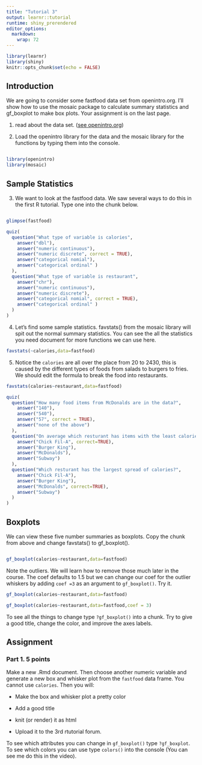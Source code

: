```yaml
---
title: "Tutorial 3"
output: learnr::tutorial
runtime: shiny_prerendered
editor_options: 
  markdown: 
    wrap: 72
---
```


```r
library(learnr)
library(shiny)
knitr::opts_chunk$set(echo = FALSE)
```

## Introduction

We are going to consider some fastfood data set from openintro.org. I'll
show how to use the mosaic package to calculate summary statistics and
gf_boxplot to make box plots. Your assignment is on the last page.

1.  read about the data set. ([see
    openintro.org](https://www.openintro.org/data/index.php?data=fastfood))

2.  Load the openintro library for the data and the mosaic library for
    the functions by typing them into the console.

```r

```

```r
library(openintro)
library(mosaic)
```

## Sample Statistics

3.  We want to look at the fastfood data. We saw several ways to do this
    in the first R tutorial. Type one into the chunk below.

```r

```

```r
glimpse(fastfood)
```

```r
quiz(
  question("What type of variable is calories",
    answer("dbl"),
    answer("numeric continuous"),
    answer("numeric discrete", correct = TRUE),
    answer("categorical nomial"),
    answer("categorical ordinal" )
  ),
  question("What type of variable is restaurant",
    answer("chr"),
    answer("numeric continuous"),
    answer("numeric discrete"),
    answer("categorical nomial", correct = TRUE),
    answer("categorical ordinal" )
  )
)
```

4.  Let's find some sample statistics. favstats() from the mosaic
    library will spit out the normal summary statistics. You can see the
    all the statistics you need document for more functions we can use
    here.

```r
favstats(~calories,data=fastfood)
```

5.  Notice the `calories` are all over the place from 20 to 2430, this
    is caused by the different types of foods from salads to burgers to
    fries. We should edit the formula to break the food into
    restaurants.

```r
favstats(calories~restaurant,data=fastfood)
```

```r
quiz(
  question("How many food items from McDonalds are in the data?",
    answer("140"),
    answer("540"),
    answer("57", correct = TRUE),
    answer("none of the above")
  ),
  question("On average which resturant has items with the least calories",
    answer("Chick Fil-A", correct=TRUE),
    answer("Burger King"),
    answer("McDonalds"),
    answer("Subway")
  ),
  question("Which resturant has the largest spread of calories?",
    answer("Chick Fil-A"),
    answer("Burger King"),
    answer("McDonalds", correct=TRUE),
    answer("Subway")
  )
)
```

## Boxplots

We can view these five number summaries as boxplots. Copy the chunk from
above and change favstats() to gf_boxplot().

```r

```

```r
gf_boxplot(calories~restaurant,data=fastfood)
```

Note the outliers. We will learn how to remove those much later in the
course. The coef defaults to 1.5 but we can change our coef for the
outlier whiskers by adding `coef =3` as an argument to `gf_boxplot()`.
Try it.

```r
gf_boxplot(calories~restaurant,data=fastfood)

```

```r
gf_boxplot(calories~restaurant,data=fastfood,coef = 3)

```

To see all the things to change type `?gf_boxplot()` into a chunk. Try
to give a good title, change the color, and improve the axes labels.

## Assignment

### Part 1. 5 points

Make a new .Rmd document. Then choose another numeric variable and
generate a new box and whisker plot from the `fastfood` data frame. You
cannot use `calories`. Then you will:

-   Make the box and whisker plot a pretty color

-   Add a good title

-   knit (or render) it as html

-   Upload it to the 3rd rtutorial forum.

To see which attributes you can change in `gf_boxplot()` type
`?gf_boxplot`. To see which colors you can use type `colors()` into the
console (You can see me do this in the video).
